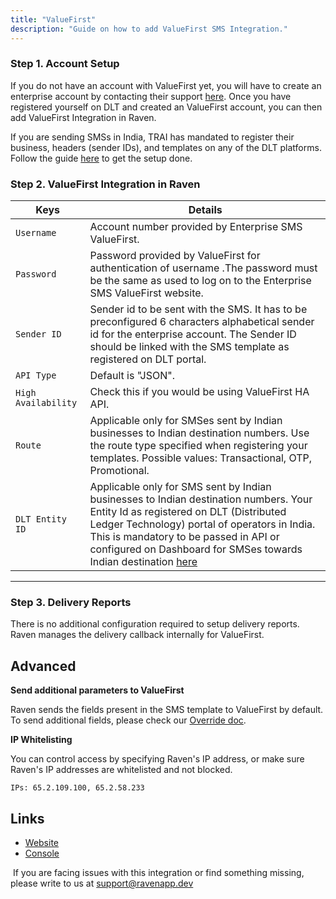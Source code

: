 ```yaml
---
title: "ValueFirst"
description: "Guide on how to add ValueFirst SMS Integration."
---
```


### Step 1. Account Setup

If you do not have an account with ValueFirst yet, you will have to create an
enterprise account by contacting their support
[here](https://www.vfirst.com/say-ahoy). Once you have registered yourself on
DLT and created an ValueFirst account, you can then add ValueFirst Integration
in Raven.

<Note>

If you are sending SMSs in India, TRAI has mandated to register their business,
headers (sender IDs), and templates on any of the DLT platforms. Follow the
guide [here](https://www.textlocal.in/tcccpr-trai-dlt-registration/) to get the
setup done.

</Note>

### Step 2. ValueFirst Integration in Raven

| Keys                | Details                                                                                                                                                                                                                                                                                                                                                                                                                                 |
| ------------------- | --------------------------------------------------------------------------------------------------------------------------------------------------------------------------------------------------------------------------------------------------------------------------------------------------------------------------------------------------------------------------------------------------------------------------------------- |
| `Username`          | Account number provided by Enterprise SMS ValueFirst.                                                                                                                                                                                                                                                                                                                                                                                   |
| `Password`          | Password provided by ValueFirst for authentication of username .The password must be the same as used to log on to the Enterprise SMS ValueFirst website.                                                                                                                                                                                                                                                                               |
| `Sender ID`         | Sender id to be sent with the SMS. It has to be preconfigured 6 characters alphabetical sender id for the enterprise account. The Sender ID should be linked with the SMS template as registered on DLT portal.                                                                                                                                                                                                                         |
| `API Type`          | Default is "JSON".                                                                                                                                                                                                                                                                                                                                                                                                                      |
| `High Availability` | Check this if you would be using ValueFirst HA API.                                                                                                                                                                                                                                                                                                                                                                                     |
| `Route`             | Applicable only for SMSes sent by Indian businesses to Indian destination numbers. Use the route type specified when registering your templates. Possible values: Transactional, OTP, Promotional.                                                                                                                                                                                                                                      |
| `DLT Entity ID`     | Applicable only for SMS sent by Indian businesses to Indian destination numbers. Your Entity Id as registered on DLT (Distributed Ledger Technology) portal of operators in India. This is mandatory to be passed in API or configured on Dashboard for SMSes towards Indian destination [here](https://support.exotel.com/support/solutions/articles/3000096504-trai-regulations-on-commercial-communications-dlt-portal-sms-in-india) |

---

### Step 3. Delivery Reports

There is no additional configuration required to setup delivery reports. Raven
manages the delivery callback internally for ValueFirst.

## Advanced

**Send additional parameters to ValueFirst**

Raven sends the fields present in the SMS template to ValueFirst by default. To
send additional fields, please check our [Override doc](/sms/sms-template).

**IP Whitelisting**

You can control access by specifying Raven's IP address, or make sure Raven's IP
addresses are whitelisted and not blocked.

    IPs: 65.2.109.100, 65.2.58.233

## Links

- [ Website](https://www.vfirst.com/)
- [ Console](https://www.gupshup.io/conversational-messaging-platform/messaging-api)​

​<Info> If you are facing issues with this integration or find something
missing, please write to us at support@ravenapp.dev </Info>
